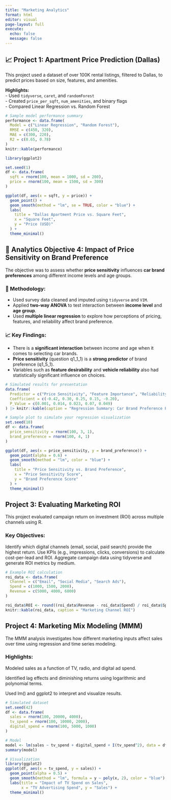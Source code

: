 ```yaml
---
title: "Marketing Analytics"
format: html
editor: visual
page-layout: full
execute:
  echo: false
  message: false
---
```


## 📈 Project 1: Apartment Price Prediction (Dallas)

This project used a dataset of over 100K rental listings, filtered to Dallas, to predict prices based on size, features, and amenities.

**Highlights:**\
- Used `tidyverse`, `caret`, and `randomForest`\
- Created `price_per_sqft`, `num_amenities`, and binary flags\
- Compared Linear Regression vs. Random Forest

```r
# Sample model performance summary
performance <- data.frame(
  Model = c("Linear Regression", "Random Forest"),
  RMSE = c(450, 320),
  MAE = c(300, 220),
  R2 = c(0.65, 0.78)
)
knitr::kable(performance)
```

```r
library(ggplot2)

set.seed(1)
df <- data.frame(
  sqft = rnorm(100, mean = 1000, sd = 200),
  price = rnorm(100, mean = 1500, sd = 300)
)

ggplot(df, aes(x = sqft, y = price)) +
  geom_point() +
  geom_smooth(method = "lm", se = TRUE, color = "blue") +
  labs(
    title = "Dallas Apartment Price vs. Square Feet",
    x = "Square Feet",
    y = "Price (USD)"
  ) +
  theme_minimal()

```

## 🎯 Analytics Objective 4: Impact of Price Sensitivity on Brand Preference

The objective was to assess whether **price sensitivity** influences **car brand preferences** among different income levels and age groups.

### 🧪 Methodology:

-   Used survey data cleaned and imputed using `tidyverse` and `VIM`.
-   Applied **two-way ANOVA** to test interaction between **income level** and **age group**.
-   Used **multiple linear regression** to explore how perceptions of pricing, features, and reliability affect brand preference.

### 📈 Key Findings:

-   There is a **significant interaction** between income and age when it comes to selecting car brands.
-   **Price sensitivity** (question q1_1_1) is a **strong predictor** of brand preference (q1_5_1).
-   Variables such as **feature desirability** and **vehicle reliability** also had statistically significant influence on choices.

```r
# Simulated results for presentation
data.frame(
  Predictor = c("Price Sensitivity", "Feature Importance", "Reliability", "Income Level", "Age Group"),
  Coefficient = c(-0.42, 0.30, 0.25, 0.15, -0.20),
  P_Value = c(0.001, 0.014, 0.023, 0.07, 0.049)
) |> knitr::kable(caption = "Regression Summary: Car Brand Preference Predictors")

```

```r
# Sample plot to simulate your regression visualization
set.seed(10)
df <- data.frame(
  price_sensitivity = rnorm(100, 3, 1),
  brand_preference = rnorm(100, 4, 1)
)

ggplot(df, aes(x = price_sensitivity, y = brand_preference)) +
  geom_point(alpha = 0.6) +
  geom_smooth(method = "lm", color = "blue") +
  labs(
    title = "Price Sensitivity vs. Brand Preference",
    x = "Price Sensitivity Score",
    y = "Brand Preference Score"
  ) +
  theme_minimal()


```

## Project 3: Evaluating Marketing ROI

This project evaluated campaign return on investment (ROI) across multiple channels using R.

### Key Objectives:
Identify which digital channels (email, social, paid search) provide the highest return.
Use KPIs (e.g., impressions, clicks, conversions) to calculate cost-per-lead and ROI.
Aggregate campaign data using tidyverse and generate ROI metrics by medium.
```r
# Example ROI calculation
roi_data <- data.frame(
  Channel = c("Email", "Social Media", "Search Ads"),
  Spend = c(1000, 1500, 2000),
  Revenue = c(5000, 4000, 6000)
)

roi_data$ROI <- round((roi_data$Revenue - roi_data$Spend) / roi_data$Spend * 100, 1)
knitr::kable(roi_data, caption = "Marketing Channel ROI")

```

## Project 4: Marketing Mix Modeling (MMM)
The MMM analysis investigates how different marketing inputs affect sales over time using regression and time series modeling.

### Highlights:

Modeled sales as a function of TV, radio, and digital ad spend.

Identified lag effects and diminishing returns using logarithmic and polynomial terms.

Used lm() and ggplot2 to interpret and visualize results.
```r
# Simulated dataset
set.seed(42)
df <- data.frame(
  sales = rnorm(100, 20000, 4000),
  tv_spend = rnorm(100, 10000, 2000),
  digital_spend = rnorm(100, 5000, 1000)
)

# Model
model <- lm(sales ~ tv_spend + digital_spend + I(tv_spend^2), data = df)
summary(model)
```

```r
# Visualization
library(ggplot2)
ggplot(df, aes(x = tv_spend, y = sales)) +
  geom_point(alpha = 0.5) +
  geom_smooth(method = "lm", formula = y ~ poly(x, 2), color = "blue") +
  labs(title = "Impact of TV Spend on Sales",
       x = "TV Advertising Spend", y = "Sales") +
  theme_minimal()

```

